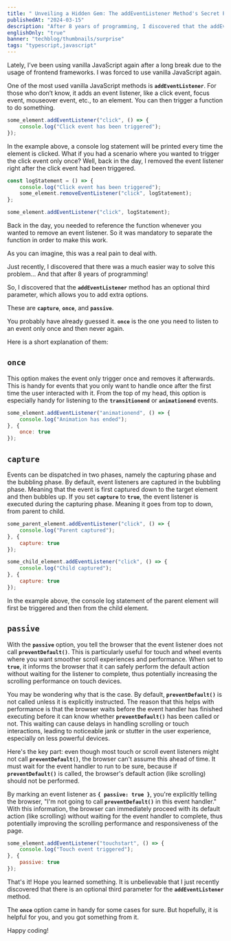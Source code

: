 ```yaml
---
title: " Unveiling a Hidden Gem: The addEventListener Method's Secret Power"
publishedAt: "2024-03-15"
description: "After 8 years of programming, I discovered that the addEventListener method has an optional third parameter, which allows you to add extra options. These are capture, once, and passive."
englishOnly: "true"
banner: "techblog/thumbnails/surprise"
tags: "typescript,javascript"
---
```

Lately, I’ve been using vanilla JavaScript again after a long break due to the usage of frontend frameworks. I was forced to use vanilla JavaScript again.

One of the most used vanilla JavaScript methods is **`addEventListener`**. For those who don’t know, it adds an event listener, like a click event, focus event, mouseover event, etc., to an element. You can then trigger a function to do something.

```jsx
some_element.addEventListener("click", () => {
	console.log("Click event has been triggered");
});

```

In the example above, a console log statement will be printed every time the element is clicked. What if you had a scenario where you wanted to trigger the click event only once? Well, back in the day, I removed the event listener right after the click event had been triggered.

```jsx
const logStatement = () => {
	console.log("Click event has been triggered");
	some_element.removeEventListener("click", logStatement);
};

some_element.addEventListener("click", logStatement);

```

Back in the day, you needed to reference the function whenever you wanted to remove an event listener. So it was mandatory to separate the function in order to make this work.

As you can imagine, this was a real pain to deal with.

Just recently, I discovered that there was a much easier way to solve this problem… And that after 8 years of programming!

So, I discovered that the **`addEventListener`** method has an optional third parameter, which allows you to add extra options.

These are **`capture`**, **`once`**, and **`passive`**.

You probably have already guessed it. **`once`** is the one you need to listen to an event only once and then never again.

Here is a short explanation of them:

## **`once`**

This option makes the event only trigger once and removes it afterwards. This is handy for events that you only want to handle once after the first time the user interacted with it. From the top of my head, this option is especially handy for listening to the **`transitionend`** or **`animationend`** events.

```jsx
some_element.addEventListener("animationend", () => {
	console.log("Animation has ended");
}, {
	once: true
});

```

## **`capture`**

Events can be dispatched in two phases, namely the capturing phase and the bubbling phase. By default, event listeners are captured in the bubbling phase. Meaning that the event is first captured down to the target element and then bubbles up. If you set **`capture`** to **`true`**, the event listener is executed during the capturing phase. Meaning it goes from top to down, from parent to child.

```jsx
some_parent_element.addEventListener("click", () => {
	console.log("Parent captured");
}, {
	capture: true
});

some_child_element.addEventListener("click", () => {
	console.log("Child captured");
}, {
	capture: true
});

```

In the example above, the console log statement of the parent element will first be triggered and then from the child element.

## **`passive`**

With the **`passive`** option, you tell the browser that the event listener does not call **`preventDefault()`**. This is particularly useful for touch and wheel events where you want smoother scroll experiences and performance. When set to **`true`**, it informs the browser that it can safely perform the default action without waiting for the listener to complete, thus potentially increasing the scrolling performance on touch devices.

You may be wondering why that is the case. By default, **`preventDefault()`** is not called unless it is explicitly instructed. The reason that this helps with performance is that the browser waits before the event handler has finished executing before it can know whether **`preventDefault()`** has been called or not. This waiting can cause delays in handling scrolling or touch interactions, leading to noticeable jank or stutter in the user experience, especially on less powerful devices.

Here's the key part: even though most touch or scroll event listeners might not call **`preventDefault()`**, the browser can't assume this ahead of time. It must wait for the event handler to run to be sure, because if **`preventDefault()`** is called, the browser's default action (like scrolling) should not be performed.

By marking an event listener as **`{ passive: true }`**, you're explicitly telling the browser, "I'm not going to call **`preventDefault()`** in this event handler." With this information, the browser can immediately proceed with its default action (like scrolling) without waiting for the event handler to complete, thus potentially improving the scrolling performance and responsiveness of the page.

```jsx
some_element.addEventListener("touchstart", () => {
	console.log("Touch event triggered");
}, {
	passive: true
});

```

That's it! Hope you learned something. It is unbelievable that I just recently discovered that there is an optional third parameter for the **`addEventListener`** method.

The **`once`** option came in handy for some cases for sure. But hopefully, it is helpful for you, and you got something from it.

Happy coding!